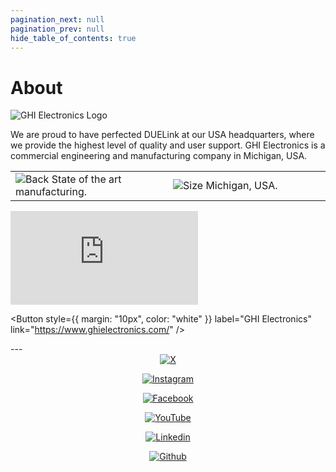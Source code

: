 ```yaml
---
pagination_next: null
pagination_prev: null
hide_table_of_contents: true
---
```



# About


<div style={{display: 'block',  justifyContent: 'center', alignItems: 'center', textAlign: 'center'}}>

![GHI Electronics Logo](pathname:///img/ghi-electronics-logo.png)


We are proud to have perfected DUELink at our USA headquarters, where we provide the highest level of quality and user support. GHI Electronics is a commercial engineering and manufacturing company in Michigan, USA.

  <table>
    <td width='50%'>
        <img alt="Back" src="/img/usa-mfg.png" />
        State of the art manufacturing.
    </td>
    <td width='50%'>
        <img alt="Size" src="/img/designed-assembled-usa.png" />
        Michigan, USA.
    </td>
  </table>


<div class="videocontainer">
  <iframe class="responsive-width" 
  src="https://www.youtube.com/embed/ojJmKfdOpAI" 
  frameborder="0"
  allowfullscreen></iframe>

</div>


<Button
  style={{ margin: "10px", color: "white" }}
  label="GHI Electronics"
  link="https://www.ghielectronics.com/"
/>

</div>
---

<div  align="center">    
<a href="https://www.x.com/ghielectronics"><img src="/img/x-button.png" alt="X" ></img></a>
  
<a href="https://www.instagram.com/ghielectronics/"><img src="/img/instagram-button.png"  alt="Instagram"></img></a>

<a href="https://www.facebook.com/ghielec"><img src="/img/facebook-button.png"  alt="Facebook"></img></a>
  
<a href="https://www.youtube.com/user/GHIElectronics"><img src="/img/youtube-button.png"  alt="YouTube"></img></a>

<a href="https://linkedin.com/company/ghielectronics/"><img src="/img/linkedin-button.png"  alt="Linkedin"></img></a>

<a href="https://github.com/ghi-electronics"><img src="/img/github-button.png"  alt="Github"></img></a>

</div>
